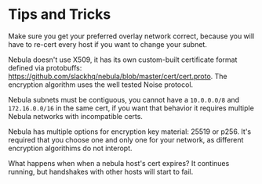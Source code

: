 # Tips and Tricks

Make sure you get your preferred overlay network correct, because you will have to re-cert every host if you want to
change your subnet.

Nebula doesn't use X509, it has its own custom-built certificate format defined via protobuffs:
https://github.com/slackhq/nebula/blob/master/cert/cert.proto. The encryption algorithm uses the well tested Noise
protocol.

Nebula subnets must be contiguous, you cannot have a `10.0.0.0/8` and `172.16.0.0/16` in the same cert, if you want that
behavior it requires multiple Nebula networks with incompatible certs.

Nebula has multiple options for encryption key material: 25519 or p256. It's required that you choose one and only one
for your network, as different encryption algorithims do not interopt.

What happens when when a nebula host's cert expires? It continues running, but handshakes with other hosts will start to
fail.
